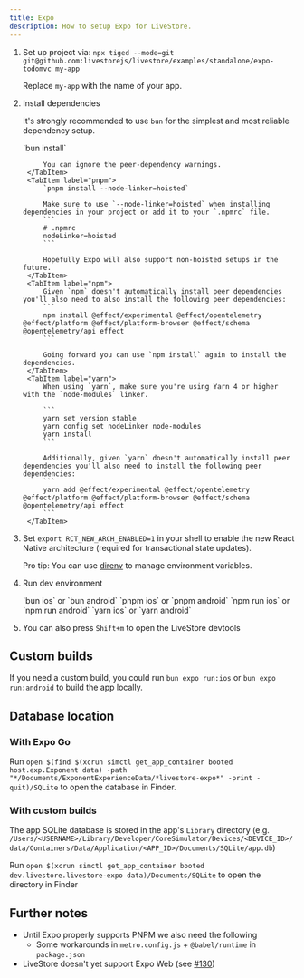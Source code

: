```yaml
---
title: Expo
description: How to setup Expo for LiveStore.
---
```




<Steps>

1.  Set up project via: `npx tiged --mode=git git@github.com:livestorejs/livestore/examples/standalone/expo-todomvc my-app`

	Replace `my-app` with the name of your app.

2. Install dependencies

	It's strongly recommended to use `bun` for the simplest and most reliable dependency setup.
 
	<Tabs syncKey="package-manager">
		<TabItem label="bun">
			`bun install`

			You can ignore the peer-dependency warnings.
		</TabItem>
		<TabItem label="pnpm">
			`pnpm install --node-linker=hoisted`
		
			Make sure to use `--node-linker=hoisted` when installing dependencies in your project or add it to your `.npmrc` file.
			```
			# .npmrc
			nodeLinker=hoisted
			```

			Hopefully Expo will also support non-hoisted setups in the future.
		</TabItem>
		<TabItem label="npm">
			Given `npm` doesn't automatically install peer dependencies you'll also need to also install the following peer dependencies:
			```
			npm install @effect/experimental @effect/opentelemetry @effect/platform @effect/platform-browser @effect/schema @opentelemetry/api effect
			```

			Going forward you can use `npm install` again to install the dependencies.
		</TabItem>
		<TabItem label="yarn">
			When using `yarn`, make sure you're using Yarn 4 or higher with the `node-modules` linker.

			```
			yarn set version stable
			yarn config set nodeLinker node-modules
			yarn install
			```

			Additionally, given `yarn` doesn't automatically install peer dependencies you'll also need to install the following peer dependencies:
			```
			yarn add @effect/experimental @effect/opentelemetry @effect/platform @effect/platform-browser @effect/schema @opentelemetry/api effect
			```
		</TabItem>
	</Tabs>

3. Set `export RCT_NEW_ARCH_ENABLED=1` in your shell to enable the new React Native architecture (required for transactional state updates). 

	Pro tip: You can use [direnv](https://direnv.net/) to manage environment variables.

4. Run dev environment

	<Tabs syncKey="package-manager">
		<TabItem label="bun">
			`bun ios` or `bun android`
		</TabItem>
		<TabItem label="pnpm">
			`pnpm ios` or `pnpm android`
		</TabItem>
		<TabItem label="npm">
			`npm run ios` or `npm run android`
		</TabItem>
		<TabItem label="yarn">
			`yarn ios` or `yarn android`
		</TabItem>
	</Tabs>

5. You can also press `Shift+m` to open the LiveStore devtools

</Steps>

## Custom builds

If you need a custom build, you could run `bun expo run:ios` or `bun expo run:android` to build the app locally.

## Database location

### With Expo Go

Run `open $(find $(xcrun simctl get_app_container booted host.exp.Exponent data) -path "*/Documents/ExponentExperienceData/*livestore-expo*" -print -quit)/SQLite` to open the database in Finder.

### With custom builds

The app SQLite database is stored in the app's `Library` directory (e.g. `/Users/<USERNAME>/Library/Developer/CoreSimulator/Devices/<DEVICE_ID>/data/Containers/Data/Application/<APP_ID>/Documents/SQLite/app.db`)

Run `open $(xcrun simctl get_app_container booted dev.livestore.livestore-expo data)/Documents/SQLite` to open the directory in Finder

## Further notes

- Until Expo properly supports PNPM we also need the following
  - Some workarounds in `metro.config.js` + `@babel/runtime` in `package.json`
- LiveStore doesn't yet support Expo Web (see [#130](https://github.com/livestorejs/livestore/issues/130))